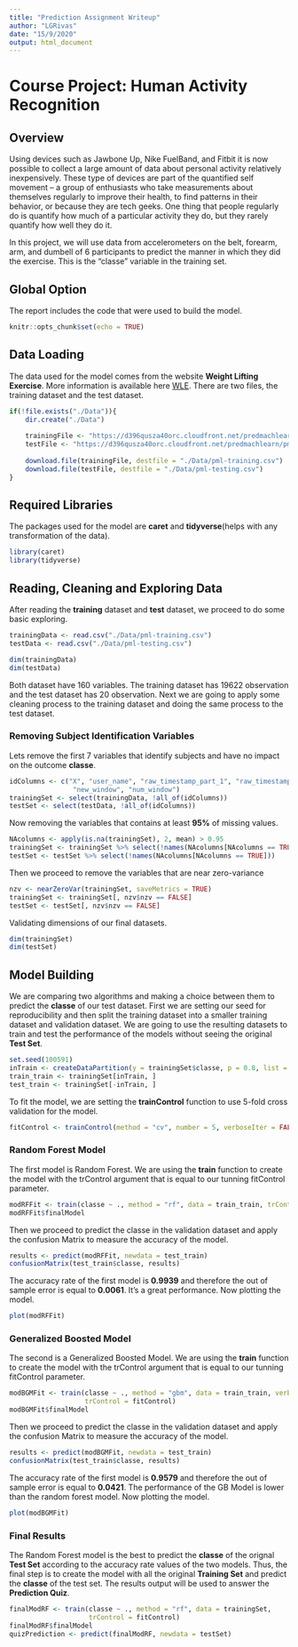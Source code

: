 ```yaml
---
title: "Prediction Assignment Writeup"
author: "LGRivas"
date: "15/9/2020"
output: html_document
---
```


# Course Project: Human Activity Recognition

## Overview

Using devices such as Jawbone Up, Nike FuelBand, and Fitbit it is now possible to collect a large amount of data about personal activity relatively inexpensively. These type of devices are part of the quantified self movement – a group of enthusiasts who take measurements about themselves regularly to improve their health, to find patterns in their behavior, or because they are tech geeks. One thing that people regularly do is quantify how much of a particular activity they do, but they rarely quantify how well they do it. 

In this project, we will use data from accelerometers on the belt, forearm, arm, and dumbell of 6 participants to predict the manner in which they did the exercise. This is the "classe" variable in the training set.

## Global Option

The report includes the code that were used to build the model. 

```r
knitr::opts_chunk$set(echo = TRUE)
```

## Data Loading

The data used for the model comes from the website **Weight Lifting Exercise**. More information is available here [WLE](http://web.archive.org/web/20161224072740/http:/groupware.les.inf.puc-rio.br/har). There are two files, the training dataset and the test dataset.

```r
if(!file.exists("./Data")){
    dir.create("./Data")
    
    trainingFile <- "https://d396qusza40orc.cloudfront.net/predmachlearn/pml-training.csv"
    testFile <- "https://d396qusza40orc.cloudfront.net/predmachlearn/pml-testing.csv"
    
    download.file(trainingFile, destfile = "./Data/pml-training.csv")
    download.file(testFile, destfile = "./Data/pml-testing.csv")
}
```

## Required Libraries

The packages used for the model are **caret** and **tidyverse**(helps with any transformation of the data).

```r
library(caret)
library(tidyverse)
```

## Reading, Cleaning and Exploring Data

After reading the **training** dataset and **test** dataset, we proceed to do some basic exploring. 

```r
trainingData <- read.csv("./Data/pml-training.csv")
testData <- read.csv("./Data/pml-testing.csv")
```

```r
dim(trainingData)
dim(testData)
```
Both dataset have 160 variables. The training dataset has 19622 observation and the test dataset has 20 observation. Next we are going to apply some cleaning process to the training dataset and doing the same process to the test dataset. 

### Removing Subject Identification Variables

Lets remove the first 7 variables that identify subjects and have no impact on the outcome **classe**.

```r
idColumns <- c("X", "user_name", "raw_timestamp_part_1", "raw_timestamp_part_2", "cvtd_timestamp", 
                "new_window", "num_window")
trainingSet <- select(trainingData, !all_of(idColumns))
testSet <- select(testData, !all_of(idColumns))
```
Now removing the variables that contains at least **95%** of missing values.
```r
NAcolumns <- apply(is.na(trainingSet), 2, mean) > 0.95
trainingSet <- trainingSet %>% select(!names(NAcolumns[NAcolumns == TRUE]))
testSet <- testSet %>% select(!names(NAcolumns[NAcolumns == TRUE]))
```

Then we proceed to remove the variables that are near zero-variance
```r
nzv <- nearZeroVar(trainingSet, saveMetrics = TRUE)
trainingSet <- trainingSet[, nzv$nzv == FALSE]
testSet <- testSet[, nzv$nzv == FALSE]
```
Validating dimensions of our final datasets.
```r
dim(trainingSet)
dim(testSet)
```

## Model Building
We are comparing two algorithms and making a choice between them to predict the **classe** of our test dataset.
First we are setting our seed for reproducibility and then split the training dataset into a smaller training dataset and validation dataset. We are going to use the resulting datasets to train and test the performance of the models without seeing the original **Test Set**. 

```r
set.seed(100591)
inTrain <- createDataPartition(y = trainingSet$classe, p = 0.8, list = FALSE)
train_train <- trainingSet[inTrain, ]
test_train <- trainingSet[-inTrain, ]
```

To fit the model, we are setting the **trainControl** function to use 5-fold cross validation for the model.
```r
fitControl <- trainControl(method = "cv", number = 5, verboseIter = FALSE)
```

### Random Forest Model

The first model is Random Forest. We are using the **train** function to create the model with the trControl argument that is equal to our tunning fitControl parameter.

```r
modRFFit <- train(classe ~ ., method = "rf", data = train_train, trControl = fitControl)
modRFFit$finalModel
```

Then we proceed to predict the classe in the validation dataset and apply the confusion Matrix to measure the accuracy of the model.

```r
results <- predict(modRFFit, newdata = test_train)
confusionMatrix(test_train$classe, results)
```

The accuracy rate of the first model is **0.9939** and therefore the out of sample error is equal to **0.0061**. It's a great performance. Now plotting the model.

```r
plot(modRFFit)
```

### Generalized Boosted Model

The second is a Generalized Boosted Model. We are using the **train** function to create the model with the trControl argument that is equal to our tunning fitControl parameter.

```r
modBGMFit <- train(classe ~ ., method = "gbm", data = train_train, verbose = FALSE, 
                   trControl = fitControl)
modBGMFit$finalModel
```

Then we proceed to predict the classe in the validation dataset and apply the confusion Matrix to measure the accuracy of the model.

```r
results <- predict(modBGMFit, newdata = test_train)
confusionMatrix(test_train$classe, results)
```

The accuracy rate of the first model is **0.9579** and therefore the out of sample error is equal to **0.0421**. The performance of the GB Model is lower than the random forest model. Now plotting the model.

```r
plot(modBGMFit)
```


### Final Results

The Random Forest model is the best to predict the **classe** of the orignal **Test Set** according to the accuracy rate values of the two models. Thus, the final step is to create the model with all the original **Training Set** and predict the **classe** of the test set. The results output will be used to answer the **Prediction Quiz**.

```r
finalModRF <- train(classe ~ ., method = "rf", data = trainingSet, 
                    trControl = fitControl)
finalModRF$finalModel
quizPrediction <- predict(finalModRF, newdata = testSet)
```

